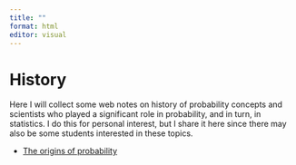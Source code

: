 ```yaml
---
title: ""
format: html
editor: visual
---
```


# History 

Here I will collect some web notes on history of probability concepts and scientists who played a significant role in probability, and in turn, in statistics. I do this for personal interest, but I share it here since there may also be some students interested in these topics.

- [The origins of probability](https://timesofmalta.com/articles/the-origins-of-probability.684474)
